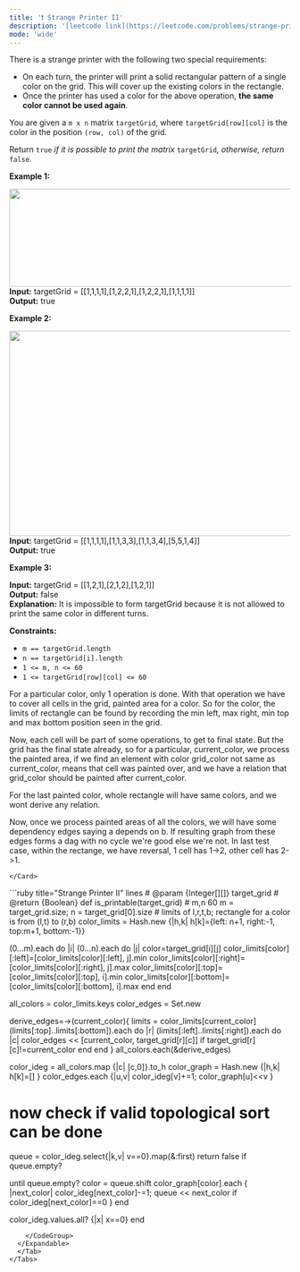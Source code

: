 ```yaml
---
title: '❗️ Strange Printer II'
description: '[leetcode link](https://leetcode.com/problems/strange-printer-ii/description/)'
mode: 'wide'
---
```

<Tabs>
  <Tab title="Question" icon="circle-question" iconType="regular">
    <Card>
      <p>There is a strange printer with the following two special requirements:</p>  <ul>  <li>On each turn, the printer will print a solid rectangular pattern of a single color on the grid. This will cover up the existing colors in the rectangle.</li>  <li>Once the printer has used a color for the above operation, <strong>the same color cannot be used again</strong>.</li> </ul>  <p>You are given a <code>m x n</code> matrix <code>targetGrid</code>, where <code>targetGrid[row][col]</code> is the color in the position <code>(row, col)</code> of the grid.</p>  <p>Return <code>true</code><em> if it is possible to print the matrix </em><code>targetGrid</code><em>,</em><em> otherwise, return </em><code>false</code>.</p>   <p><strong class="example">Example 1:</strong></p> <img alt="" src="https://assets.leetcode.com/uploads/2021/12/23/print1.jpg" style="width: 600px; height: 175px;" />  <strong>Input:</strong> targetGrid = [[1,1,1,1],[1,2,2,1],[1,2,2,1],[1,1,1,1]] <br/> <strong>Output:</strong> true   <p><strong class="example">Example 2:</strong></p> <img alt="" src="https://assets.leetcode.com/uploads/2021/12/23/print2.jpg" style="width: 600px; height: 367px;" />  <strong>Input:</strong> targetGrid = [[1,1,1,1],[1,1,3,3],[1,1,3,4],[5,5,1,4]] <br/> <strong>Output:</strong> true   <p><strong class="example">Example 3:</strong></p>   <strong>Input:</strong> targetGrid = [[1,2,1],[2,1,2],[1,2,1]] <br/> <strong>Output:</strong> false <br/> <strong>Explanation:</strong> It is impossible to form targetGrid because it is not allowed to print the same color in different turns.    <p><strong>Constraints:</strong></p>  <ul>  <li><code>m == targetGrid.length</code></li>  <li><code>n == targetGrid[i].length</code></li>  <li><code>1 &lt;= m, n &lt;= 60</code></li>  <li><code>1 &lt;= targetGrid[row][col] &lt;= 60</code></li> </ul> 
    </Card>
  </Tab>
  <Tab title="Solution" icon="lightbulb" iconType="regular" >
    <Card>
      For a particular color, only 1 operation is done. With that operation we have to cover all cells in the grid, painted area for a color. So for the color, the limits of rectangle can be found by recording the min left, max right, min top and max bottom position seen in the grid.

Now, each cell will be part of some operations, to get to final state. But the grid has the final state already, so for a particular, current_color, we process the painted area, if we find an element with color grid_color not same as current_color, means that cell was painted over, and we have a relation that grid_color should be painted after current_color.

For the last painted color, whole rectangle will have same colors, and we wont derive any relation. 

Now, once we process painted areas of all the colors, we will have some dependency edges saying a depends on b. If resulting graph from these edges forms a dag with no cycle we're good else we're not. 
In last test case, within the rectange, we have reversal, 1 cell has 1-&gt;2, other cell has 2-&gt;1. 

    </Card>
  <Expandable title="code">
    <CodeGroup dropdown>
```ruby title="Strange Printer II" lines
# @param {Integer[][]} target_grid
# @return {Boolean}
def is_printable(target_grid)
  # m,n 60 
  m = target_grid.size; n = target_grid[0].size
  # limits of l,r,t,b; rectangle for a color is from (l,t) to (r,b)
  color_limits = Hash.new {|h,k| h[k]={left: n+1, right:-1, top:m+1, bottom:-1}}
  
  (0...m).each do |i|
    (0...n).each do |j|
      color=target_grid[i][j]
      color_limits[color][:left]=[color_limits[color][:left], j].min
      color_limits[color][:right]=[color_limits[color][:right], j].max
      color_limits[color][:top]=[color_limits[color][:top], i].min
      color_limits[color][:bottom]=[color_limits[color][:bottom], i].max
    end
  end

  all_colors = color_limits.keys
  color_edges = Set.new
  
  derive_edges=->(current_color){
    limits = color_limits[current_color]
    (limits[:top]..limits[:bottom]).each do |r|
      (limits[:left]..limits[:right]).each do |c|
        color_edges << [current_color, target_grid[r][c]] if target_grid[r][c]!=current_color
      end
    end
  }
  all_colors.each(&derive_edges)
  
  color_ideg = all_colors.map {|c| [c,0]}.to_h
  color_graph = Hash.new {|h,k| h[k]=[] }
  color_edges.each {|u,v| color_ideg[v]+=1; color_graph[u]<<v }
  
  # now check if valid topological sort can be done
  queue = color_ideg.select{|k,v| v==0}.map(&:first)
  return false if queue.empty?
  
  until queue.empty?
    color = queue.shift
    color_graph[color].each { |next_color| color_ideg[next_color]-=1; queue << next_color if color_ideg[next_color]==0 }
  end

  color_ideg.values.all? {|x| x==0}
end
```
    </CodeGroup>
  </Expandable>
  </Tab>
</Tabs>